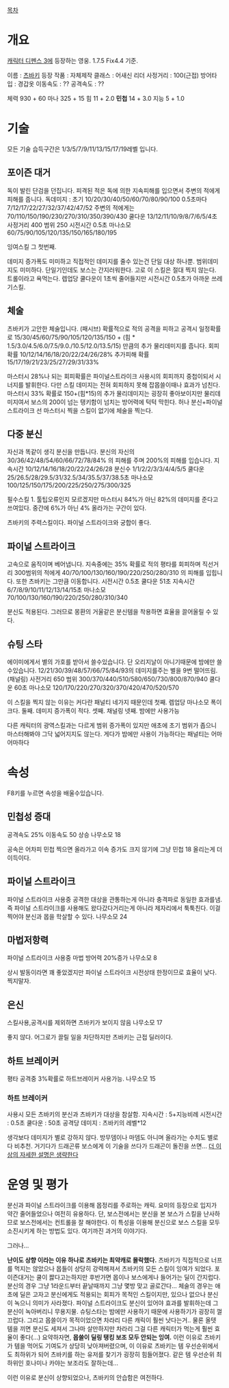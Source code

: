 [[목차]]
= 개요 =
[[캐릭터 디펜스 3]]에 등장하는 영웅. 1.7.5 Fix4.4 기준.

이름 : [[츠바키]]
등장 작품 : 자체제작
클래스 : 어새신 리더
사정거리 : 100(근접)
방어타입 : 경갑옷
이동속도 : ??
공격속도 : ??

체력 930 + 60
마나 325 + 15
힘 11 + 2.0
'''민첩''' 14 + 3.0
지능 5 + 1.0

= 기술 =
모든 기술 습득구간은  1/3/5/7/9/11/13/15/17/19레벨 입니다.
== 포이즌 대거 ==
독이 발린 단검을 던집니다. 피격된 적은 독에 의한 지속피해를 입으면서 주변의 적에게 피해를 줍니다.
독데미지 : 초기 10/20/30/40/50/60/70/80/90/100
0.5초마다 7/12/17/22/27/32/37/42/47/52
주변의 적에게는 70/110/150/190/230/270/310/350/390/430
쿨다운 13/12/11/10/9/8/7/6/5/4초
사정거리 400
범위 250
시전시간 0.5초
마나소모 60/75/90/105/120/135/150/165/180/195

잉여스킬 그 첫번째.

데미지 증가폭도 미미하고 직접적인 데미지를 줄수 있는건 단일 대상 하나뿐. 범위데미지도 미미하다.
단일기인데도 보스는 간지러워한다. 고로 이 스킬은 절대 찍지 않는다. 트롤이라고 욕먹는다.
렙업당 쿨다운이 1초씩 줄어들지만 시전시간 0.5초가 아까운 쓰레기스킬.

== 체술 ==
츠바키가 고안한 체술입니다. (패시브)
확률적으로 적의 공격을 피하고 공격시 일정확률로 15/30/45/60/75/90/105/120/135/150 + (힘 * 1.5/3.0/4.5/6.0/7.5/9.0./10.5/12.0/13.5/15) 만큼의 추가 물리데미지를 줍니다.
회피확률 10/12/14/16/18/20/22/24/26/28%
추가피해 확률 15/17/19/21/23/25/27/29/31/33%

마스터시 28%나 되는 회피확률은 파이널스트라이크 사용시의 회피까지 중첩이되서 시너지를 발휘한다.
다만 스킬 데미지는 전혀 회피하지 못해 잡몹쓸이때나 효과가 넘친다.
마스터시 33% 확률로 150+(힘*15)의 추가 물리데미지는 굉장히 좋아보이지만 물리데미지여서 보스의 200이 넘는 탱키함이 넘치는 방어력에 턱턱 막힌다.
허나 분신+파이널 스트라이크 선 마스터시 찍을 스킬이 없기에 체술을 찍는다.

== 다중 분신 ==
자신과 똑같이 생긱 분신을 만듭니다.
분신의 자신의 30/36/42/48/54/60/66/72/78/84% 의 피해를 주며
200%의 피해를 입습니다.
지속시간 10/12/14/16/18/20/22/24/26/28
분신수 1/1/2/2/3/3/4/4/5/5
쿨다운 25/26.5/28/29.5/31/32.5/34/35.5/37/38.5초
마나소모 100/125/150/175/200/225/250/275/300/325

필수스킬 1.
툴팁오류인지 모르겠지만 마스터시 84%가 아닌 82%의 데미지를 준다고 쓰여있다.
중간에 6%가 아닌 4% 올라가는 구간이 있다.

츠바키의 주력스킬이다. 파이널 스트라이크와 궁합이 좋다.


== 파이널 스트라이크 ==
고속으로 움직이며 베어냅니다.
지속중에는 35% 확률로 적의 평타를 회피하며 직선거리 300범위의 적에게 
40/70/100/130/160/190/220/250/280/310
의 피해를 입힙니다. 또한 츠바키는 그만큼 이동합니다.
시전시간 0.5초
쿨다운 51초
지속시간 6/7/8/9/10/11/12/13/14/15초
마나소모 70/100/130/160/190/220/250/280/310/340

분신도 적용된다. 그러므로 몽환의 거울같은 분신템을 착용하면 효율을 끌어올릴 수 있다.

== 슈팅 스타 ==
에이미에게서 별의 가호를 받아서 쓸수있습니다.
단 오리지날이 아니기때문에 밤에만 쓸수있습니다.
12/21/30/39/48/57/66/75/84/93의 데미지를주는 별을 9번 떨어뜨림. (채널링)
사전거리 650
범위 300/370/440/510/580/650/730/800/870/940
쿨다운 60초
마나소모 120/170/220/270/320/370/420/470/520/570


이 스킬을 찍지 않는 이유는 커다란 패널티 네가지 때문인데
첫째. 렙업당 마나소모 폭이 크다.
둘째. 데미지 증가폭이 적다.
셋째. 채널링
넷째. 밤에만 사용가능

다른 캐릭터의 광역스킬과는 다르게 범위 증가폭이 있지만 애초에 초기 범위가 좁으니 마스터해봐야 그닥 넓어지지도 않는다.
게다가 밤에만 사용이 가능하다는 패널티는 어마어마하다




= 속성 =
F8키를 누르면 속성을 배울수있습니다.
== 민첩성 증대 ==
공격속도 25% 이동속도 50 상승
나무소모 18

공속은 어차피 민첩 찍으면 올라가고 이속 증가도 크지 않기에 그냥 민첩 18 올리는게 더 이득이다. 

== 파이널 스트라이크 ==
파이널 스트라이크 사용중 공격한 대상을 관통하는게 아니라 충격파로 동일한 효과를냄.
즉 파이널 스트라이크를 사용해도 왔다갔다거리는게 아니라 제자리에서 툭툭친다. 이걸 찍어야 분신과 몹을 학살할 수 있다.
나무소모 24
== 마법저항력 ==
파이널 스트라이크 사용중 마법 방어력 20%증가
나무소모 8

상시 발동이라면 꽤 좋았겠지만 파이널 스트라이크 시전상태 한정이므로 효율이 낮다. 찍지말자.

== 은신 ==
스킬사용,공격시를 제외하면 츠바키가 보이지 않음
나무소모 17

좋지 않다. 어그로가 끌릴 일을 차단하지만 츠바키는 근접 딜러이다.

== 하트 브레이커 ==
평타 공격중 3%확률로 하트브레이커 사용가능.
나무소모 15
=== 하트 브레이커 ===
사용시 모든 츠바키의 분신과 츠바키가 대상을 참살함.
지속시간 : 5+지능비례
시전시간 : 0.5초
쿨다운 : 50초
공격당 데미지 : 츠바키의 레벨*12

생각보다 데미지가 별로 강하지 않다. 
방무뎀이나 마뎀도 아니며 올라가는 수치도 별로다 비추천. 
거기다가 드래곤류 보스에게 이 기술을 쓰다가 드래곤이 돌진을 쓰면...
[[더 이상의 자세한 설명은 생략한다]]




= 운영 및 평가 =

분신과 파이널 스트라이크를 이용해 몹정리를 주로하는 캐릭. 요미의 등장으로 입지가 약간 줄어들었으나 여전히 유용하다. 단, 보스전에서는 분신을 본 보스가 스킬을 난사하므로 보스전에서는 컨트롤을 잘 해야한다. 이 특성을 이용해 분신으로 보스 스킬을 모두 소진시키게 하는 방법도 있다. 여기까진 과거의 이야기다.

그러나... 

'''난이도 상향 이라는 이유 하나로 츠바키는 최약캐로 몰락했다.'''
츠바키가 직접적으로 너프를 먹지는 않았으나 몹들이 상당히 강력해져서 츠바키의 모든 스킬이 잉여가 되었다.
포이즌대거는 쿨이 짫다고는하지만 후반가면 몹이나 보스에게나 들어가는 딜이 간지럽다.
분신의 경우 그냥 1라운드부터 끝날때까지 그냥 몇방 맞고 골로간다... 
체술의 경우는 애초에 딜은 고자고 분신에게도 적용되는 회피가 목적인 스킬이지만, 있으나 없으나 분신이 녹으니 의미가 사라졌다.
파이널 스트라이크도 분신이 있어야 효과를 발휘하는데 그 분신이 녹아버리니 무용지물.
슈팅스타는 밤에만 사용하기 때문에 사용하기가 굉장히 껄끄럽다. 그리고 몹쓸이가 목적이었으면 차라리 다른 캐릭이 훨씬 낫다는거..
물론 올텟 템을 끼면 분신도 세져서 그나마 살만하지만 차라리 그걸 다른 캐릭터가 먹는게 훨씬 효율이 좋다(...)
요약하자면, '''몹쓸이 딜링 탱킹 보조 모두 안되는 잉여.''' 
이런 이유로 츠바키가 템을 먹어도 기여도가 상당히 낮아져버렸으며, 이 이유로 츠바키는 템 우선순위에서도 최하위가 되어
츠바키를 하는 유저를 찾기가 굉장히 힘들어졌다. 같은 템 우선순위 최하위인 호나미나 카야는 보조라도 잘하는데...

이런 이유로 분신이 상향되었으나, 츠바키의 안습함은 여전하다.

